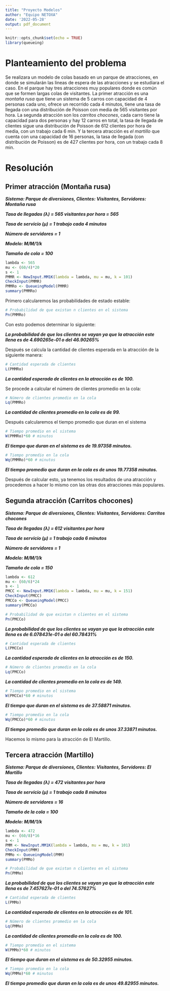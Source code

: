 ---
title: "Proyecto Modelos"
author: "Equipo NETOXA"
date: '2022-05-28'
output: pdf_document
---

```{r setup, include=FALSE}
knitr::opts_chunk$set(echo = TRUE)
library(queueing)
```

# Planteamiento del problema
Se realizara un modelo de colas basado en un parque de atracciones, en donde se simularán las lineas de espera de las atracciones y se estudiara el caso. En el parque hay tres atracciones muy populares donde es común que se formen largas colas de visitantes.
La primer atracción es una *montaña rusa* que tiene un sistema de 5 carros con capacidad de 4 personas cada uno, ofrece un recorrido cada 4 minutos, tiene una tasa de llegada con una distribución de Poisson con media de 565 visitantes por hora. La segunda atracción son los *carritos chocones*, cada carro tiene la capacidad para dos personas y hay 12 carros en total, la tasa de llegada de clientes sigue una distribución de Poisson de 612 clientes por hora de media, con un trabajo cada 6 min. Y la tercera atracción es *el martillo* que cuenta con una capacidad de 16 personas, la tasa de llegada (con distribución de Poisson) es de 427 clientes por hora, con un trabajo cada 8 min.

# Resolución 

## Primer atracción (Montaña rusa)

***Sistema: Parque de diversiones, Clientes: Visitantes, Servidores: Montaña rusa***

***Tasa de llegadas ($\lambda$) = 565 visitantes por hora = 565***

***Tasa de servicio ($\mu$) = 1 trabajo cada 4 minutos***

***Número de servidores = 1***

***Modelo: M/M/1/k***

***Tamaño de cola = 100***

```{r}
lambda <- 565
mu <- (60/4)*20
s <- 1
PMMR <- NewInput.MM1K(lambda = lambda, mu = mu, k = 101)
CheckInput(PMMR)
PMMRo <- QueueingModel(PMMR)
summary(PMMRo)
```

Primero calcularemos las probabilidades de estado estable: 
```{r}
# Probabilidad de que existan n clientes en el sistema
Pn(PMMRo)
```

Con esto podemos determinar lo siguiente:

***La probabilidad de que los clientes se vayan ya que la atracción este llena es de 4.690265e-01 o del 46.90265%***

Después se calcula la cantidad de clientes esperada en la atracción de la siguiente manera:
```{r}
# Cantidad esperada de clientes
L(PMMRo)
```

***La cantidad esperada de clientes en la atracción es de 100.***

Se procede a calcular el número de clientes promedio en la cola:

```{r}
# Número de clientes promedio en la cola
Lq(PMMRo)
```

***La cantidad de clientes promedio en la cola es de 99.***

Después calcularemos el tiempo promedio que duran en el sistema

```{r}
# Tiempo promedio en el sistema
W(PMMRo)*60 # minutos
```

***El tiempo que duran en el sistema es de 19.97358 minutos.***

```{r}
# Tiempo promedio en la cola
Wq(PMMRo)*60 # minutos
```

***El tiempo promedio que duran en la cola es de unos 19.77358 minutos.***

Después de calcular esto, ya tenemos los resultados de una atracción y procedemos a hacer lo mismo con las otras dos atracciones más populares.

## Segunda atracción (Carritos chocones)

***Sistema: Parque de diversiones, Clientes: Visitantes, Servidores: Carritos chocones***

***Tasa de llegadas ($\lambda$) = 612 visitantes por hora***

***Tasa de servicio ($\mu$) = 1 trabajo cada 6 minutos***

***Número de servidores = 1***

***Modelo: M/M/1/k***

***Tamaño de cola = 150***

```{r}
lambda <- 612
mu <- (60/6)*24
s <- 1
PMCC <- NewInput.MM1K(lambda = lambda, mu = mu, k = 151)
CheckInput(PMCC)
PMCCo <- QueueingModel(PMCC)
summary(PMCCo)
```

```{r}
# Probabilidad de que existan n clientes en el sistema
Pn(PMCCo)
```

***La probabilidad de que los clientes se vayan ya que la atracción este llena es de 6.078431e-01 o del 60.78431%***

```{r}
# Cantidad esperada de clientes
L(PMCCo)
```

***La cantidad esperada de clientes en la atracción es de 150.***

```{r}
# Número de clientes promedio en la cola
Lq(PMCCo)
```

***La cantidad de clientes promedio en la cola es de 149.***

```{r}
# Tiempo promedio en el sistema
W(PMCCo)*60 # minutos
```

***El tiempo que duran en el sistema es de 37.58871 minutos.***

```{r}
# Tiempo promedio en la cola
Wq(PMCCo)*60 # minutos
```

***El tiempo promedio que duran en la cola es de unos 37.33871 minutos.***

Hacemos lo mismo para la atracción de El Martillo.

## Tercera atracción (Martillo)

***Sistema: Parque de diversiones, Clientes: Visitantes, Servidores: El Martillo***

***Tasa de llegadas ($\lambda$) = 472 visitantes por hora***

***Tasa de servicio ($\mu$) = 1 trabajo cada 8 minutos***

***Número de servidores = 16***

***Tamaño de la cola = 100***

***Modelo: M/M/1/k***

```{r}
lambda <- 472
mu <- (60/8)*16
s <- 1
PMM <- NewInput.MM1K(lambda = lambda, mu = mu, k = 101)
CheckInput(PMM)
PMMo <- QueueingModel(PMM)
summary(PMMo)
```

```{r}
# Probabilidad de que existan n clientes en el sistema
Pn(PMMo)
```

***La probabilidad de que los clientes se vayan ya que la atracción este llena es de 7.457627e-01 o del 74.57627%***

```{r}
# Cantidad esperada de clientes
L(PMMo)
```

***La cantidad esperada de clientes en la atracción es de 101.***

```{r}
# Número de clientes promedio en la cola
Lq(PMMo)
```

***La cantidad de clientes promedio en la cola es de 100.***

```{r}
# Tiempo promedio en el sistema
W(PMMo)*60 # minutos
```

***El tiempo que duran en el sistema es de 50.32955 minutos.***

```{r}
# Tiempo promedio en la cola
Wq(PMMo)*60 # minutos
```

***El tiempo promedio que duran en la cola es de unos 49.82955 minutos.***
